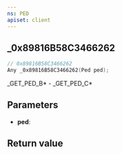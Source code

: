 ```yaml
---
ns: PED
apiset: client
---
```

## _0x89816B58C3466262

```c
// 0x89816B58C3466262
Any _0x89816B58C3466262(Ped ped);
```

_GET_PED_B* - _GET_PED_C*

## Parameters
* **ped**:

## Return value